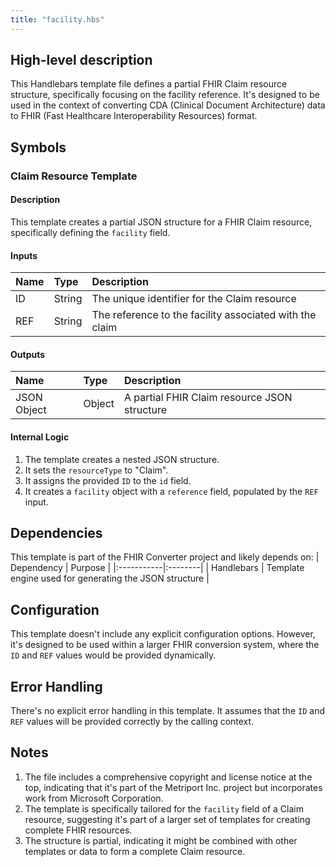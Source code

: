 ```yaml
---
title: "facility.hbs"
---
```


## High-level description
This Handlebars template file defines a partial FHIR Claim resource structure, specifically focusing on the facility reference. It's designed to be used in the context of converting CDA (Clinical Document Architecture) data to FHIR (Fast Healthcare Interoperability Resources) format.

## Symbols

### Claim Resource Template
#### Description
This template creates a partial JSON structure for a FHIR Claim resource, specifically defining the `facility` field.

#### Inputs
| Name | Type | Description |
|:-----|:-----|:------------|
| ID | String | The unique identifier for the Claim resource |
| REF | String | The reference to the facility associated with the claim |

#### Outputs
| Name | Type | Description |
|:-----|:-----|:------------|
| JSON Object | Object | A partial FHIR Claim resource JSON structure |

#### Internal Logic
1. The template creates a nested JSON structure.
2. It sets the `resourceType` to "Claim".
3. It assigns the provided `ID` to the `id` field.
4. It creates a `facility` object with a `reference` field, populated by the `REF` input.

## Dependencies
This template is part of the FHIR Converter project and likely depends on:
| Dependency | Purpose |
|:-----------|:--------|
| Handlebars | Template engine used for generating the JSON structure |

## Configuration
This template doesn't include any explicit configuration options. However, it's designed to be used within a larger FHIR conversion system, where the `ID` and `REF` values would be provided dynamically.

## Error Handling
There's no explicit error handling in this template. It assumes that the `ID` and `REF` values will be provided correctly by the calling context.

## Notes
1. The file includes a comprehensive copyright and license notice at the top, indicating that it's part of the Metriport Inc. project but incorporates work from Microsoft Corporation.
2. The template is specifically tailored for the `facility` field of a Claim resource, suggesting it's part of a larger set of templates for creating complete FHIR resources.
3. The structure is partial, indicating it might be combined with other templates or data to form a complete Claim resource.